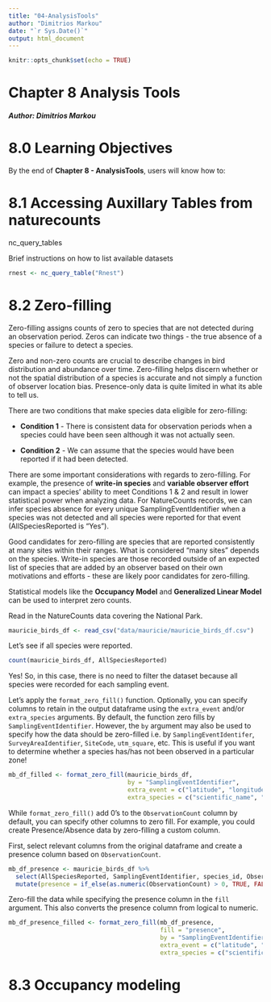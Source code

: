 ```yaml
---
title: "04-AnalysisTools"
author: "Dimitrios Markou"
date: "`r Sys.Date()`"
output: html_document
---
```


```r
knitr::opts_chunk$set(echo = TRUE)
```

# Chapter 8 Analysis Tools

##### Author: Dimitrios Markou

# 8.0 Learning Objectives

By the end of **Chapter 8 - AnalysisTools**, users will know how to:

# 8.1 Accessing Auxillary Tables from naturecounts

nc_query_tables

Brief instructions on how to list available datasets

```r
rnest <- nc_query_table("Rnest")
```


# 8.2 Zero-filling

Zero-filling assigns counts of zero to species that are not detected during an observation period. Zeros can indicate two things - the true absence of a species or failure to detect a species.

Zero and non-zero counts are crucial to describe changes in bird distribution and abundance over time. Zero-filling helps discern whether or not the spatial distribution of a species is accurate and not simply a function of observer location bias. Presence-only data is quite limited in what its able to tell us.

There are two conditions that make species data eligible for zero-filling:

-   **Condition 1** - There is consistent data for observation periods when a species could have been seen although it was not actually seen.

-   **Condition 2** - We can assume that the species would have been reported if it had been detected.

There are some important considerations with regards to zero-filling. For example, the presence of **write-in species** and **variable observer effort** can impact a species' ability to meet Conditions 1 & 2 and result in lower statistical power when analyzing data. For NatureCounts records, we can infer species absence for every unique SamplingEventIdentifier when a species was not detected and all species were reported for that event (AllSpeciesReported is "Yes").

Good candidates for zero-filling are species that are reported consistently at many sites within their ranges. What is considered "many sites" depends on the species. Write-in species are those recorded outside of an expected list of species that are added by an observer based on their own motivations and efforts - these are likely poor candidates for zero-filling.

Statistical models like the **Occupancy Model** and **Generalized Linear Model** can be used to interpret zero counts.

Read in the NatureCounts data covering the National Park. 

```r
mauricie_birds_df <- read_csv("data/mauricie/mauricie_birds_df.csv") 
```

Let's see if all species were reported.  

```r
count(mauricie_birds_df, AllSpeciesReported)
```
Yes! So, in this case, there is no need to filter the dataset because all species were recorded for each sampling event. 

Let's apply the `format_zero_fill()` function. Optionally, you can specify columns to retain in the output dataframe using the `extra_event` and/or `extra_species` arguments. By default, the function zero fills by `SamplingEventIdentifier`. However, the `by` argument may also be used to specify how the data should be zero-filled i.e. by `SamplingEventIdentifer`, `SurveyAreaIdentifier`, `SiteCode`, `utm_square`, etc. This is useful if you want to determine whether a species has/has not been observed in a particular zone!

```r
mb_df_filled <- format_zero_fill(mauricie_birds_df, 
                                 by = "SamplingEventIdentifier",
                                 extra_event = c("latitude", "longitude"),
                                 extra_species = c("scientific_name", "english_name"))
```

While `format_zero_fill()` add 0's to the `ObservationCount` column by default, you can specify other columns to zero fill. For example, you could create Presence/Absence data by zero-filling a custom column.

First, select relevant columns from the original dataframe and create a presence column based on `ObservationCount`.

```r
mb_df_presence <- mauricie_birds_df %>%
  select(AllSpeciesReported, SamplingEventIdentifier, species_id, ObservationCount, scientific_name, english_name, latitude, longitude) %>%
  mutate(presence = if_else(as.numeric(ObservationCount) > 0, TRUE, FALSE))
```

Zero-fill the data while specifying the presence column in the `fill` argument. This also converts the presence column from logical to numeric.

```r
mb_df_presence_filled <- format_zero_fill(mb_df_presence, 
                                          fill = "presence",
                                          by = "SamplingEventIdentifier",
                                          extra_event = c("latitude", "longitude"),
                                          extra_species = c("scientific_name", "english_name"))
```

# 8.3 Occupancy modeling
